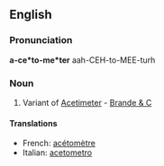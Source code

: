 ==English==

===Pronunciation===
'''a-ce*to-me*ter'''
aah-CEH-to-MEE-turh

===Noun===
{{en-noun}}

# Variant of [[Acetimeter]] - [[Brande & C]]

====Translations====
{{trans-top|variant of Acetimeter}}
*French: [[acétomètre]] {{m}}
*Italian: [[acetometro]]
{{trans-mid}}
{{trans-bottom}}